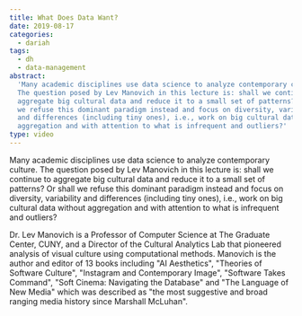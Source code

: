 ```yaml
---
title: What Does Data Want?
date: 2019-08-17
categories:
  - dariah
tags:
  - dh
  - data-management
abstract:
  'Many academic disciplines use data science to analyze contemporary culture.
  The question posed by Lev Manovich in this lecture is: shall we continue to
  aggregate big cultural data and reduce it to a small set of patterns? Or shall
  we refuse this dominant paradigm instead and focus on diversity, variability
  and differences (including tiny ones), i.e., work on big cultural data without
  aggregation and with attention to what is infrequent and outliers?'
type: video
---
```


Many academic disciplines use data science to analyze contemporary culture. The
question posed by Lev Manovich in this lecture is: shall we continue to
aggregate big cultural data and reduce it to a small set of patterns? Or shall
we refuse this dominant paradigm instead and focus on diversity, variability and
differences (including tiny ones), i.e., work on big cultural data without
aggregation and with attention to what is infrequent and outliers?

Dr. Lev Manovich is a Professor of Computer Science at The Graduate Center,
CUNY, and a Director of the Cultural Analytics Lab that pioneered analysis of
visual culture using computational methods. Manovich is the author and editor of
13 books including "AI Aesthetics", "Theories of Software Culture", "Instagram
and Contemporary Image", "Software Takes Command", "Soft Cinema: Navigating the
Database" and "The Language of New Media" which was described as "the most
suggestive and broad ranging media history since Marshall McLuhan".

<VideoCard
  title="What Does Data Want?"
  id="Bjjbhs0O3LE"
  image="images/lev-manovich.png"
/>
